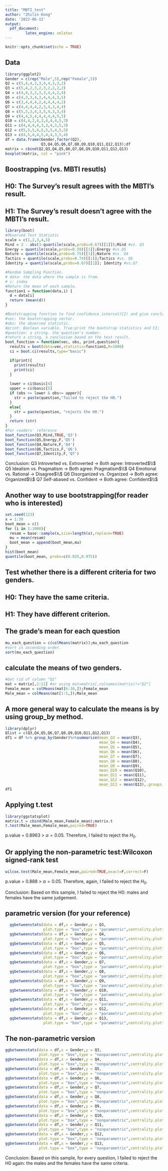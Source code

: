 ---
title: "MBTI_test"
author: "Zhilin Kong"
date: '2022-06-12'
output: 
  pdf_document:
         latex_engine: xelatex
---

```{r setup, include=FALSE}
knitr::opts_chunk$set(echo = TRUE)
```

## Data
```{r}
library(ggplot2)
Gender = c(rep("Male",5),rep("Female",5))
Q2 = c(5,4,4,3,3,4,4,3,3,2)
Q3 = c(5,4,2,3,2,3,2,2,2,2)
Q4 = c(4,4,3,3,3,3,4,4,2,4)
Q5 = c(4,3,3,4,3,4,4,4,3,5)
Q6 = c(3,4,4,4,2,4,4,4,4,2)
Q7 = c(4,4,4,4,2,3,4,3,4,4)
Q8 = c(5,5,3,4,3,5,4,3,3,4)
Q9 = c(4,4,5,4,4,4,4,4,5,5)
Q10 = c(4,4,2,4,3,4,4,4,5,3)
Q11 = c(4,4,4,4,3,3,4,3,5,3)
Q12 = c(5,5,5,4,5,5,5,4,5,5)
Q13 = c(4,5,4,4,5,4,4,3,5,4)
df = data.frame(Gender,factor(Q2),
                Q3,Q4,Q5,Q6,Q7,Q8,Q9,Q10,Q11,Q12,Q13);df
matrix = cbind(Q2,Q3,Q4,Q5,Q6,Q7,Q8,Q9,Q10,Q11,Q12,Q13)
boxplot(matrix, col = "pink")
```

## Boostrapping (vs. MBTI resutls)
## H0: The Survey's result agrees with the MBTI's result.
## H1: The Survey's result doesn't agree with the MBTI's result.
```{r}
library(boot)
#Observed Test Statistic
scale = c(1,2,3,4,5)
Mind = 3 - abs(3-quantile(scale,probs=0.67)[[1]]);Mind #vs. Q3
Energy = quantile(scale,probs=0.59)[[1]];Energy #vs.Q5
Nature = quantile(scale,probs=0.75)[[1]];Nature #vs. Q4
Tactics = quantile(scale,probs=0.74)[[1]];Tactics #vs. Q6
Identity = quantile(scale,probs=0.67)[[1]]; Identity #vs.Q7

#Random Sampling Function.
# data: the data where the sample is from.
# i: index
#Return the mean of each sample.
function1 = function(data,i) {
  d = data[i]
  return (mean(d))
}

#Bootstrapping function to find confidence interval(CI) and give conclusion.
#vec: the bootstrapping vector.
#obs: the observed statistic.
#print: Boolean variable. True:print the bootstrap statistics and CI;   False:otherwise.
#question: a string. the question's number.
#return a string, a conclusion based on the test result.
boot_function = function(vec, obs, print,question){
  results = boot(data=vec,statistic=function1,R=1000)
  ci = boot.ci(results,type="basic")

  if(print){
    print(results)
    print(ci)
  }
  
  lower = ci$basic[4]
  upper = ci$basic[5]
  if (obs >= lower & obs<= upper){
    str = paste(question,"failed to reject the H0.")
  }
  else{
    str = paste(question, "rejects the H0.")
  }
  return (str)
}
#For readers' reference
boot_function(Q3,Mind,TRUE,'Q3')
boot_function(Q5,Energy,F,'Q5')
boot_function(Q4,Nature,F,'Q4')
boot_function(Q6,Tactics,F,'Q6')
boot_function(Q7,Identity,F,'Q7')
```
Conclusion:
Q3 Introverted vs. Extroverted -> Both agree: Introverted$\\$
Q5 Idealism vs. Pragmatism -> Both agree: Pragmatism$\\$
Q4 Emotional vs. Rational -> Disagree$\\$
Q6 Disorganized vs. Organized -> Both agree: Organized$\\$
Q7 Self-abased vs. Confident -> Both agree: Confident$\\$

## Another way to use bootstrapping(for reader who is interested)
```{r}
set.seed(123)
x = 1:30
boot_mean = c()
for (i in 1:1000){
  resam = base::sample(x,size=length(x),replace=TRUE)
  mu = mean(resam)
  boot_mean = append(boot_mean,mu)
}
hist(boot_mean)
quantile(boot_mean, probs=c(0.025,0.975))
```

## Test whether there is a different criteria for two genders.
## H0: They have the same criteria.
## H1: They have different criterion.
## The grade's mean for each question
```{r}
mu_each_question = c(colMeans(matrix));mu_each_question
#sort in ascending order.
sort(mu_each_question)
```

## calculate the means of two genders.
```{r}
#Get rid of column "Q2"
mat = matrix[,2:12] #or using mat=matrix[,colnames(matrix)!="Q2"]
Female_mean = colMeans(mat[6:10,]);Female_mean
Male_mean = colMeans(mat[1:5,]);Male_mean
```

## A more general way to calculate the means is by using group_by method.
```{r}
library(dplyr)
Qlist = c(Q3,Q4,Q5,Q6,Q7,Q8,Q9,Q10,Q11,Q12,Q13)
df1 = df %>% group_by(Gender)%>%summarise(mean_Q3 = mean(Q3),
                                          mean_Q4 = mean(Q4),
                                          mean_Q5 = mean(Q5),
                                          mean_Q6 = mean(Q6),
                                          mean_Q7 = mean(Q7),
                                          mean_Q8 = mean(Q8),
                                          mean_Q9 = mean(Q9),
                                          mean_Q10 = mean(Q10),
                                          mean_Q11 = mean(Q11),
                                          mean_Q12 = mean(Q12),
                                          mean_Q13 = mean(Q13),.groups = 'drop')
df1
```

## Applying t.test
```{r}
library(ggstatsplot)
matrix.t = cbind(Male_mean,Female_mean);matrix.t
t.test(Male_mean,Female_mean,paired=TRUE)
```
p.value = 0.8963 > $\alpha = 0.05$. Therefore, I failed to reject the $H_0$.

## Or applying the non-parametric test:Wilcoxon signed-rank test
```{r}
wilcox.test(Male_mean,Female_mean,paired=TRUE,exact=F,correct=F)
```
p.value = 0.888 > $\alpha = 0.05$. Therefore, again, I failed to reject the $H_0$.

Conclusion:
Based on this sample, I failed to reject the H0: males and females have the same judgement.


## parametric version (for your reference)
```{r}
  ggbetweenstats(data = df,x = Gender,y = Q3,
                 plot.type = "box",type = "parametric",centrality.plotting = FALSE)
  ggbetweenstats(data = df,x = Gender,y = Q4,
                 plot.type = "box",type = "parametric",centrality.plotting = FALSE)
  ggbetweenstats(data = df,x = Gender,y = Q5,
                 plot.type = "box",type = "parametric",centrality.plotting = FALSE)
  ggbetweenstats(data = df,x = Gender,y = Q6,
                 plot.type = "box",type = "parametric",centrality.plotting = FALSE)
  ggbetweenstats(data = df,x = Gender,y = Q7,
                 plot.type = "box",type = "parametric",centrality.plotting = FALSE)
  ggbetweenstats(data = df,x = Gender,y = Q8,
                 plot.type = "box",type = "parametric",centrality.plotting = FALSE)
  ggbetweenstats(data = df,x = Gender,y = Q9,
                 plot.type = "box",type = "parametric",centrality.plotting = FALSE)
  ggbetweenstats(data = df,x = Gender,y = Q10,
                 plot.type = "box",type = "parametric",centrality.plotting = FALSE)
  ggbetweenstats(data = df,x = Gender,y = Q11,
                 plot.type = "box",type = "parametric",centrality.plotting = FALSE)
  ggbetweenstats(data = df,x = Gender,y = Q12,
                 plot.type = "box",type = "parametric",centrality.plotting = FALSE)
  ggbetweenstats(data = df,x = Gender,y = Q13,
                 plot.type = "box",type = "parametric",centrality.plotting = FALSE)
```

## The non-parametric version
```{r}
ggbetweenstats(data = df,x = Gender,y = Q3,
               plot.type = "box",type = "nonparametric",centrality.plotting = FALSE)
ggbetweenstats(data = df,x = Gender,y = Q4,
               plot.type = "box",type = "nonparametric",centrality.plotting = FALSE)
ggbetweenstats(data = df,x = Gender,y = Q5,
               plot.type = "box",type = "nonparametric",centrality.plotting = FALSE)
ggbetweenstats(data = df,x = Gender,y = Q6,
               plot.type = "box",type = "nonparametric",centrality.plotting = FALSE)
ggbetweenstats(data = df,x = Gender,y = Q7,
               plot.type = "box",type = "nonparametric",centrality.plotting = FALSE)
ggbetweenstats(data = df,x = Gender,y = Q8,
               plot.type = "box",type = "nonparametric",centrality.plotting = FALSE)
ggbetweenstats(data = df,x = Gender,y = Q9,
               plot.type = "box",type = "nonparametric",centrality.plotting = FALSE)
ggbetweenstats(data = df,x = Gender,y = Q10,
               plot.type = "box",type = "nonparametric",centrality.plotting = FALSE)
ggbetweenstats(data = df,x = Gender,y = Q11,
               plot.type = "box",type = "nonparametric",centrality.plotting = FALSE)
ggbetweenstats(data = df,x = Gender,y = Q12,
               plot.type = "box",type = "nonparametric",centrality.plotting = FALSE)
ggbetweenstats(data = df,x = Gender,y = Q13,
               plot.type = "box",type = "nonparametric",centrality.plotting = FALSE)
```
Conclusion:
Based on this sample, for every question, I failed to reject the H0 again: the males and the females have the same criteria.
